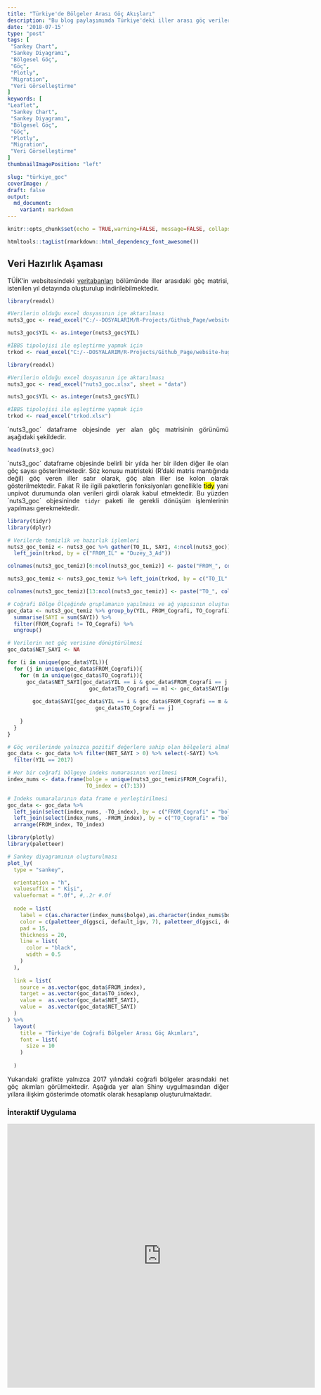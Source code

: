 ```yaml
---
title: "Türkiye'de Bölgeler Arası Göç Akışları"
description: "Bu blog paylaşımımda Türkiye'deki iller arası göç verilerinden dinamik Sankey akış grafiğinin oluşturulması ilgili süreçlere değineceğim"
date: '2018-07-15'
type: "post"
tags: [
 "Sankey Chart",
 "Sankey Diyagramı",
 "Bölgesel Göç",
 "Göç",
 "Plotly",
 "Migration",
 "Veri Görselleştirme"
]
keywords: [
"Leaflet",
 "Sankey Chart",
 "Sankey Diyagramı",
 "Bölgesel Göç",
 "Göç",
 "Plotly",
 "Migration",
 "Veri Görselleştirme"
]
thumbnailImagePosition: "left"

slug: "türkiye_goc"
coverImage: /
draft: false
output:
  md_document:
    variant: markdown
---
```


<style>
body {
text-align: justify}
</style>


```r
knitr::opts_chunk$set(echo = TRUE,warning=FALSE, message=FALSE, collapse = TRUE, fig.align='center')
```


```r
htmltools::tagList(rmarkdown::html_dependency_font_awesome())
```


## Veri Hazırlık Aşaması

TÜİK'in websitesindeki [veritabanları](http://www.tuik.gov.tr/PreTabloArama.do?metod=search&araType=vt) bölümünde iller arasıdaki göç matrisi, istenilen yıl detayında oluşturulup indirilebilmektedir.


```r
library(readxl)

#Verilerin olduğu excel dosyasının içe aktarılması
nuts3_goc <- read_excel("C:/--DOSYALARIM/R-Projects/Github_Page/website-hugo/static/Veri/nuts3_goc.xlsx", sheet = "data")

nuts3_goc$YIL <- as.integer(nuts3_goc$YIL)

#İBBS tipolojisi ile eşleştirme yapmak için
trkod <- read_excel("C:/--DOSYALARIM/R-Projects/Github_Page/website-hugo/static/Veri/trkod.xlsx")
```

```r
library(readxl)

#Verilerin olduğu excel dosyasının içe aktarılması
nuts3_goc <- read_excel("nuts3_goc.xlsx", sheet = "data")

nuts3_goc$YIL <- as.integer(nuts3_goc$YIL)

#İBBS tipolojisi ile eşleştirme yapmak için
trkod <- read_excel("trkod.xlsx")
```


´nuts3_goc´ dataframe objesinde yer alan göç matrisinin görünümü aşağıdaki şekildedir.

```r
head(nuts3_goc)
```

´nuts3_goc´ dataframe objesinde belirli bir yılda her bir ilden diğer ile olan göç sayısı gösterilmektedir. Söz konusu matristeki (R'daki matris mantığında değil) göç veren iller satır olarak, göç alan iller ise kolon olarak gösterilmektedir. Fakat R ile ilgili paketlerin fonksiyonları genellikle <mark>tidy</mark> yani unpivot durumunda olan verileri girdi olarak kabul etmektedir. Bu yüzden ´nuts3_goc´ objesininde `tidyr` paketi ile gerekli dönüşüm işlemlerinin yapılması gerekmektedir.




```r
library(tidyr)
library(dplyr)

# Verilerde temizlik ve hazırlık işlemleri
nuts3_goc_temiz <- nuts3_goc %>% gather(TO_IL, SAYI, 4:ncol(nuts3_goc)) %>%
  left_join(trkod, by = c("FROM_IL" = "Duzey_3_Ad")) 

colnames(nuts3_goc_temiz)[6:ncol(nuts3_goc_temiz)] <- paste("FROM_", colnames(nuts3_goc_temiz)[6:ncol(nuts3_goc_temiz)], sep="")

nuts3_goc_temiz <- nuts3_goc_temiz %>% left_join(trkod, by = c("TO_IL" = "Duzey_3_Ad"))

colnames(nuts3_goc_temiz)[13:ncol(nuts3_goc_temiz)] <- paste("TO_", colnames(nuts3_goc_temiz)[13:ncol(nuts3_goc_temiz)], sep="")

# Coğrafi Bölge Ölçeğinde gruplamanın yapılması ve ağ yapısının oluşturulması
goc_data <- nuts3_goc_temiz %>% group_by(YIL, FROM_Cografi, TO_Cografi) %>%
  summarise(SAYI = sum(SAYI)) %>% 
  filter(FROM_Cografi != TO_Cografi) %>%
  ungroup()

```


```r
# Verilerin net göç verisine dönüştürülmesi
goc_data$NET_SAYI <- NA

for (i in unique(goc_data$YIL)){
  for (j in unique(goc_data$FROM_Cografi)){
    for (m in unique(goc_data$TO_Cografi)){
      goc_data$NET_SAYI[goc_data$YIL == i & goc_data$FROM_Cografi == j & 
                          goc_data$TO_Cografi == m] <- goc_data$SAYI[goc_data$YIL == i & goc_data$FROM_Cografi == j & 
                                                                           goc_data$TO_Cografi == m] -
        goc_data$SAYI[goc_data$YIL == i & goc_data$FROM_Cografi == m & 
                            goc_data$TO_Cografi == j]
      
    }
  }
}
```


```r
# Göç verilerinde yalnızca pozitif değerlere sahip olan bölgeleri almak verilen net göçü görmek için yeterlidir
goc_data <- goc_data %>% filter(NET_SAYI > 0) %>% select(-SAYI) %>%
  filter(YIL == 2017)

# Her bir coğrafi bölgeye indeks numarasının verilmesi
index_nums <- data.frame(bolge = unique(nuts3_goc_temiz$FROM_Cografi), FROM_index = c(0:6),
                         TO_index = c(7:13))

# Indeks numaralarının data frame e yerleştirilmesi
goc_data <- goc_data %>% 
  left_join(select(index_nums, -TO_index), by = c("FROM_Cografi" = "bolge")) %>% 
  left_join(select(index_nums, -FROM_index), by = c("TO_Cografi" = "bolge")) %>%
  arrange(FROM_index, TO_index)
```

```r
library(plotly)
library(paletteer)

# Sankey diyagramının oluşturulması
plot_ly(
  type = "sankey",

  orientation = "h",
  valuesuffix = " Kişi",
  valueformat = ".0f", #,.2r #.0f
  
  node = list(
    label = c(as.character(index_nums$bolge),as.character(index_nums$bolge)),
    color = c(paletteer_d(ggsci, default_igv, 7), paletteer_d(ggsci, default_igv, 7)),
    pad = 15,
    thickness = 20,
    line = list(
      color = "black",
      width = 0.5
    )
  ),
  
  link = list(
    source = as.vector(goc_data$FROM_index),
    target = as.vector(goc_data$TO_index),
    value =  as.vector(goc_data$NET_SAYI),
    value =  as.vector(goc_data$NET_SAYI)
  )
) %>% 
  layout(
    title = "Türkiye'de Coğrafi Bölgeler Arası Göç Akımları",
    font = list(
      size = 10
    )
    
  )
```

Yukarıdaki grafikte yalnızca 2017 yılındaki coğrafi bölgeler arasındaki net göç akımları görülmektedir. Aşağıda yer alan Shiny uygulmasından diğer yıllara ilişkim gösterimde otomatik olarak hesaplanıp oluşturulmaktadır.



### İnteraktif Uygulama

<iframe width="700" height="600" scrolling="no" frameborder="no"  src="https://leventcan.shinyapps.io/TR_Goc_Shiny2/"> </iframe>

